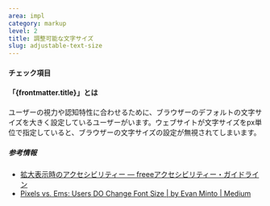 ```yaml
---
area: impl
category: markup
level: 2
title: 調整可能な文字サイズ
slug: adjustable-text-size
---
```



#### チェック項目

<Checkpoint title="ユーザー設定を反映できるようにルート要素への相対（rem）単位で文字サイズを指定する" />

#### 「{frontmatter.title}」とは

<Level level={frontmatter.level} />

ユーザーの視力や認知特性に合わせるために、ブラウザーのデフォルトの文字サイズを大きく設定しているユーザーがいます。ウェブサイトが文字サイズをpx単位で指定していると、ブラウザーの文字サイズの設定が無視されてしまいます。

##### 参考情報

- [拡大表示時のアクセシビリティー — freeeアクセシビリティー・ガイドライン](https://a11y-guidelines.freee.co.jp/explanations/magnification.html)
- [Pixels vs. Ems: Users DO Change Font Size | by Evan Minto | Medium](https://medium.com/@vamptvo/pixels-vs-ems-users-do-change-font-size-5cfb20831773)
